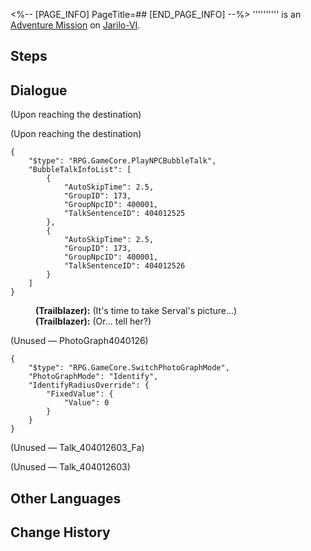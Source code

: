 <%-- [PAGE_INFO]
PageTitle=##
[END_PAGE_INFO] --%>
{{Stub|Dialogue.}}
{{Mission Infobox
|id            = 4040126
|title         = 
|image         = <!--Mission .png-->
|type          = Adventure
|event_name    = 
|chapter       = 
|requirements  = [[Trailblaze Mission]] ''[[Silent Galaxy]]'' completed
|summary       = <!--official mission summary from Fate's Atlas-->
|characters    = Trailblazer
|startLocation = [[Jarilo-VI]] - [[Administrative District]]
|world         = Jarilo-VI
|area          = Administrative District
|prev          = 
|next          = 
|rewards       = Adventure Log*2; Shield (Item)*20
}}
'''''''''' is an [[Adventure Mission]] on [[Jarilo-VI]].

==Steps==


<!--
==Gameplay Notes==

--><!--
==Trial Character==

-->
==Dialogue==
{{Stub Dialogue}}
;(Upon reaching the destination)

;(Upon reaching the destination)
<pre>{
	"$type": "RPG.GameCore.PlayNPCBubbleTalk",
	"BubbleTalkInfoList": [
		{
			"AutoSkipTime": 2.5,
			"GroupID": 173,
			"GroupNpcID": 400001,
			"TalkSentenceID": 404012525
		},
		{
			"AutoSkipTime": 2.5,
			"GroupID": 173,
			"GroupNpcID": 400001,
			"TalkSentenceID": 404012526
		}
	]
}</pre>
:'''(Trailblazer):''' (It's time to take Serval's picture...)
:'''(Trailblazer):''' (Or... tell her?)

;(Unused &mdash; PhotoGraph4040126)
<pre>{
	"$type": "RPG.GameCore.SwitchPhotoGraphMode",
	"PhotoGraphMode": "Identify",
	"IdentifyRadiusOverride": {
		"FixedValue": {
			"Value": 0
		}
	}
}</pre>

;(Unused &mdash; Talk_404012603_Fa)
:<!--1-second delay-->

;(Unused &mdash; Talk_404012603)
:<!--1-second delay-->
{{Dialogue End}}

==Other Languages==
{{Other Languages
|en   = 
|zhs  = 
|zht  = 
|ja   = 
|ko   = 
|es   = 
|fr   = 
|ru   = 
|th   = 
|vi   = 
|de   = 
|id   = 
|pt   = 
}}

==Change History==
{{Change History|1.0}}
